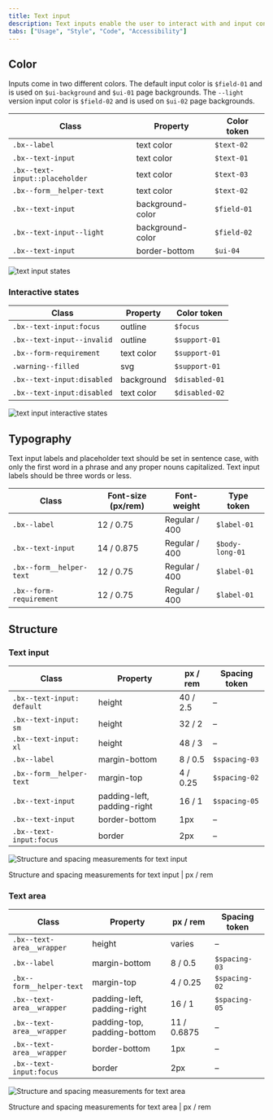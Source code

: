```yaml
---
title: Text input
description: Text inputs enable the user to interact with and input content and data. This component can be used for long and short form entries.
tabs: ["Usage", "Style", "Code", "Accessibility"]
---
```


## Color

Inputs come in two different colors. The default input color is `$field-01` and is used on `$ui-background` and `$ui-01` page backgrounds. The `--light` version input color is `$field-02` and is used on `$ui-02` page backgrounds.

| Class                          | Property         | Color token |
| ------------------------------ | ---------------- | ----------- |
| `.bx--label`                   | text color       | `$text-02`  |
| `.bx--text-input`              | text color       | `$text-01`  |
| `.bx--text-input::placeholder` | text color       | `$text-03`  |
| `.bx--form__helper-text`       | text color       | `$text-02`  |
| `.bx--text-input`              | background-color | `$field-01` |
| `.bx--text-input--light`       | background-color | `$field-02` |
| `.bx--text-input`              | border-bottom    | `$ui-04`    |

<Row>
<Column colLg={8}>

![text input states](images/text-input-style-1.png)

</Column>
</Row>

### Interactive states

| Class                      | Property   | Color token    |
| -------------------------- | ---------- | -------------- |
| `.bx--text-input:focus`    | outline    | `$focus`       |
| `.bx--text-input--invalid` | outline    | `$support-01`  |
| `.bx--form-requirement`    | text color | `$support-01`  |
| `.warning--filled`         | svg        | `$support-01`  |
| `.bx--text-input:disabled` | background | `$disabled-01` |
| `.bx--text-input:disabled` | text color | `$disabled-02` |

<Row>
<Column colLg={8}>

![text input interactive states](images/text-input-style-3.png)

</Column>
</Row>

## Typography

Text input labels and placeholder text should be set in sentence case, with only the first word in a phrase and any proper nouns capitalized. Text input labels should be three words or less.

| Class                    | Font-size (px/rem) | Font-weight   | Type token      |
| ------------------------ | ------------------ | ------------- | --------------- |
| `.bx--label`             | 12 / 0.75          | Regular / 400 | `$label-01`     |
| `.bx--text-input`        | 14 / 0.875         | Regular / 400 | `$body-long-01` |
| `.bx--form__helper-text` | 12 / 0.75          | Regular / 400 | `$label-01`     |
| `.bx--form-requirement`  | 12 / 0.75          | Regular / 400 | `$label-01`     |

## Structure

### Text input

| Class                      | Property                    | px / rem | Spacing token |
| -------------------------- | --------------------------- | -------- | ------------- |
| `.bx--text-input: default` | height                      | 40 / 2.5 | –             |
| `.bx--text-input: sm`      | height                      | 32 / 2   | –             |
| `.bx--text-input: xl`      | height                      | 48 / 3   | –             |
| `.bx--label`               | margin-bottom               | 8 / 0.5  | `$spacing-03` |
| `.bx--form__helper-text`   | margin-top                  | 4 / 0.25 | `$spacing-02` |
| `.bx--text-input`          | padding-left, padding-right | 16 / 1   | `$spacing-05` |
| `.bx--text-input`          | border-bottom               | 1px      | –             |
| `.bx--text-input:focus`    | border                      | 2px      | –             |

<div className="image--fixed">

![Structure and spacing measurements for text input](images/text-input-style-2.png)

</div>

<Caption>Structure and spacing measurements for text input | px / rem</Caption>

### Text area

| Class                     | Property                    | px / rem    | Spacing token |
| ------------------------- | --------------------------- | ----------- | ------------- |
| `.bx--text-area__wrapper` | height                      | varies      | –             |
| `.bx--label`              | margin-bottom               | 8 / 0.5     | `$spacing-03` |
| `.bx--form__helper-text`  | margin-top                  | 4 / 0.25    | `$spacing-02` |
| `.bx--text-area__wrapper` | padding-left, padding-right | 16 / 1      | `$spacing-05` |
| `.bx--text-area__wrapper` | padding-top, padding-bottom | 11 / 0.6875 | –             |
| `.bx--text-area__wrapper` | border-bottom               | 1px         | –             |
| `.bx--text-input:focus`   | border                      | 2px         | –             |

<div className="image--fixed">

![Structure and spacing measurements for text area](images/text-area-style-1.png)

</div>

<Caption>Structure and spacing measurements for text area | px / rem</Caption>
